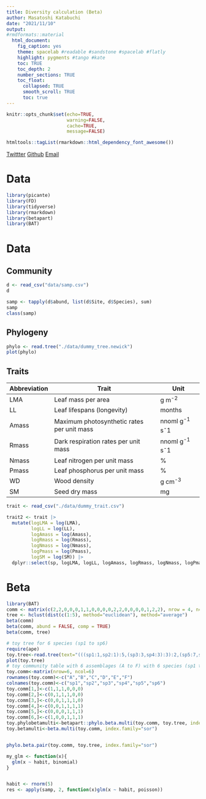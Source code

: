 ```yaml
---
title: Diversity calculation (Beta)
author: Masatoshi Katabuchi
date: "2021/11/10"
output:
#rmdformats::material
  html_document:
    fig_caption: yes
    theme: spacelab #readable #sandstone #spacelab #flatly
    highlight: pygments #tango #kate
    toc: TRUE
    toc_depth: 2
    number_sections: TRUE
    toc_float:
      collapsed: TRUE
      smooth_scroll: TRUE
      toc: true
---
```


```r
knitr::opts_chunk$set(echo=TRUE,
                      warning=FALSE,
                      cache=TRUE,
                      message=FALSE)

htmltools::tagList(rmarkdown::html_dependency_font_awesome())
```

<a href="https://twitter.com/mattocci"><i class="fa fa-twitter fa-1x"></i> Twittter</a>
<a href="https://github.com/mattocci27/"><i class="fa fa-github fa-1x"></i> Github</a>
<a href="mailto:mattocci27@gmail.com"><i class="fa fa-envelope fa-1x"></i> Email</a>

# Data

```r
library(picante)
library(FD)
library(tidyverse)
library(rmarkdown)
library(betapart)
library(BAT)
```

# Data

## Community

```r
d <- read_csv("data/samp.csv")
d
```

```r
samp <- tapply(d$abund, list(d$Site, d$Species), sum)
samp
class(samp)
```

## Phylogeny

```r
phylo <- read.tree("./data/dummy_tree.newick")
plot(phylo)
```

## Traits

| Abbreviation | Trait                                      | Unit              |
| ------------ | ------------------------------------------ | ----------------- |
| LMA          | Leaf mass per area                         | g m^-2^           |
| LL           | Leaf lifespans (longevity)                 | months            |
| Amass        | Maximum photosynthetic rates per unit mass | nnoml g^-1^ s^-^1 |
| Rmass        | Dark respiration rates per unit mass       | nnoml g^-1^ s^-^1 |
| Nmass        | Leaf nitrogen per unit mass                | %                 |
| Pmass        | Leaf phosphorus per unit mass              | %                 |
| WD           | Wood density                               | g cm^-3^          |
| SM           | Seed dry mass                              | mg                |

```r

trait <- read_csv("./data/dummy_trait.csv")

trait2 <- trait |>
  mutate(logLMA = log(LMA),
         logLL = log(LL),
         logAmass = log(Amass),
         logRmass = log(Rmass),
         logNmass = log(Nmass),
         logPmass = log(Pmass),
         logSM = log(SM)) |>
  dplyr::select(sp, logLMA, logLL, logAmass, logRmass, logNmass, logPmass, WD, logSM)
```

# Beta

```r
library(BAT)
comm <- matrix(c(2,2,0,0,0,1,1,0,0,0,0,2,2,0,0,0,0,1,2,2), nrow = 4, ncol = 5, byrow = TRUE)
tree <- hclust(dist(c(1:5), method="euclidean"), method="average")
beta(comm)
beta(comm, abund = FALSE, comp = TRUE)
beta(comm, tree)
```


```r
# toy tree for 6 species (sp1 to sp6)
require(ape)
toy.tree<-read.tree(text="(((sp1:1,sp2:1):5,(sp3:3,sp4:3):3):2,(sp5:7,sp6:7):1);")
plot(toy.tree)
# toy community table with 6 assemblages (A to F) with 6 species (sp1 to sp6)
toy.comm<-matrix(nrow=6, ncol=6)
rownames(toy.comm)<-c("A","B","C","D","E","F")
colnames(toy.comm)<-c("sp1","sp2","sp3","sp4","sp5","sp6")
toy.comm[1,]<-c(1,1,1,0,0,0)
toy.comm[2,]<-c(0,1,1,1,0,0)
toy.comm[3,]<-c(0,0,1,1,1,0)
toy.comm[4,]<-c(0,0,1,1,1,1)
toy.comm[5,]<-c(0,0,0,1,1,1)
toy.comm[6,]<-c(1,0,0,1,1,1)
toy.phylobetamulti<-betapart::phylo.beta.multi(toy.comm, toy.tree, index.family="sor")
toy.betamulti<-beta.multi(toy.comm, index.family="sor")


phylo.beta.pair(toy.comm, toy.tree, index.family="sor")
```


```r
my_glm <- function(x){
  glm(x ~ habit, binomial)
}


habit <- rnorm(5)
res <- apply(samp, 2, function(x)glm(x ~ habit, poisson))
```
